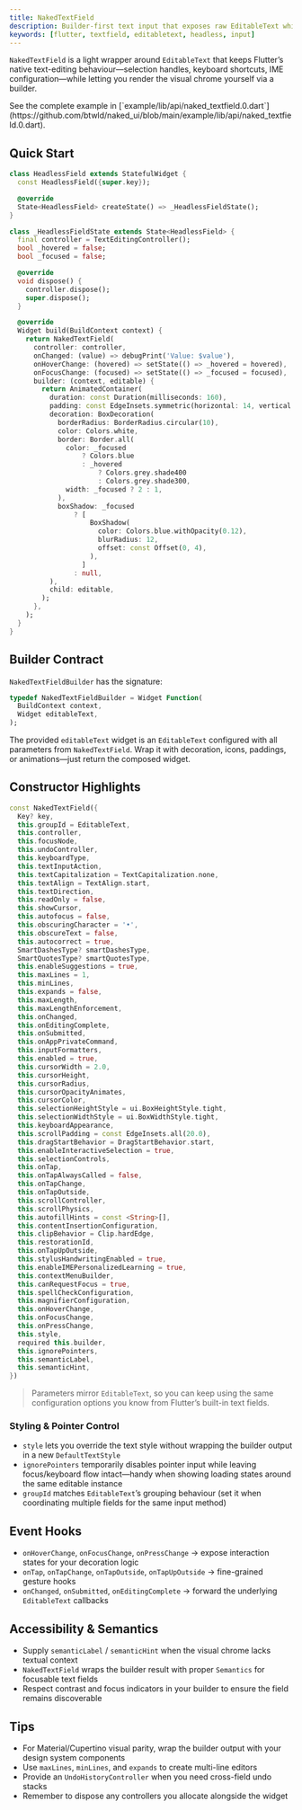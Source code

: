 ```yaml
---
title: NakedTextField
description: Builder-first text input that exposes raw EditableText while you provide the chrome
keywords: [flutter, textfield, editabletext, headless, input]
---
```


`NakedTextField` is a light wrapper around `EditableText` that keeps Flutter’s native text-editing behaviour—selection handles, keyboard shortcuts, IME configuration—while letting you render the visual chrome yourself via a builder.

<Info>
  See the complete example in [`example/lib/api/naked_textfield.0.dart`](https://github.com/btwld/naked_ui/blob/main/example/lib/api/naked_textfield.0.dart).
</Info>

## Quick Start

```dart
class HeadlessField extends StatefulWidget {
  const HeadlessField({super.key});

  @override
  State<HeadlessField> createState() => _HeadlessFieldState();
}

class _HeadlessFieldState extends State<HeadlessField> {
  final controller = TextEditingController();
  bool _hovered = false;
  bool _focused = false;

  @override
  void dispose() {
    controller.dispose();
    super.dispose();
  }

  @override
  Widget build(BuildContext context) {
    return NakedTextField(
      controller: controller,
      onChanged: (value) => debugPrint('Value: $value'),
      onHoverChange: (hovered) => setState(() => _hovered = hovered),
      onFocusChange: (focused) => setState(() => _focused = focused),
      builder: (context, editable) {
        return AnimatedContainer(
          duration: const Duration(milliseconds: 160),
          padding: const EdgeInsets.symmetric(horizontal: 14, vertical: 10),
          decoration: BoxDecoration(
            borderRadius: BorderRadius.circular(10),
            color: Colors.white,
            border: Border.all(
              color: _focused
                  ? Colors.blue
                  : _hovered
                      ? Colors.grey.shade400
                      : Colors.grey.shade300,
              width: _focused ? 2 : 1,
            ),
            boxShadow: _focused
                ? [
                    BoxShadow(
                      color: Colors.blue.withOpacity(0.12),
                      blurRadius: 12,
                      offset: const Offset(0, 4),
                    ),
                  ]
                : null,
          ),
          child: editable,
        );
      },
    );
  }
}
```

## Builder Contract

`NakedTextFieldBuilder` has the signature:

```dart
typedef NakedTextFieldBuilder = Widget Function(
  BuildContext context,
  Widget editableText,
);
```

The provided `editableText` widget is an `EditableText` configured with all parameters from `NakedTextField`. Wrap it with decoration, icons, paddings, or animations—just return the composed widget.

## Constructor Highlights

```dart
const NakedTextField({
  Key? key,
  this.groupId = EditableText,
  this.controller,
  this.focusNode,
  this.undoController,
  this.keyboardType,
  this.textInputAction,
  this.textCapitalization = TextCapitalization.none,
  this.textAlign = TextAlign.start,
  this.textDirection,
  this.readOnly = false,
  this.showCursor,
  this.autofocus = false,
  this.obscuringCharacter = '•',
  this.obscureText = false,
  this.autocorrect = true,
  SmartDashesType? smartDashesType,
  SmartQuotesType? smartQuotesType,
  this.enableSuggestions = true,
  this.maxLines = 1,
  this.minLines,
  this.expands = false,
  this.maxLength,
  this.maxLengthEnforcement,
  this.onChanged,
  this.onEditingComplete,
  this.onSubmitted,
  this.onAppPrivateCommand,
  this.inputFormatters,
  this.enabled = true,
  this.cursorWidth = 2.0,
  this.cursorHeight,
  this.cursorRadius,
  this.cursorOpacityAnimates,
  this.cursorColor,
  this.selectionHeightStyle = ui.BoxHeightStyle.tight,
  this.selectionWidthStyle = ui.BoxWidthStyle.tight,
  this.keyboardAppearance,
  this.scrollPadding = const EdgeInsets.all(20.0),
  this.dragStartBehavior = DragStartBehavior.start,
  this.enableInteractiveSelection = true,
  this.selectionControls,
  this.onTap,
  this.onTapAlwaysCalled = false,
  this.onTapChange,
  this.onTapOutside,
  this.scrollController,
  this.scrollPhysics,
  this.autofillHints = const <String>[],
  this.contentInsertionConfiguration,
  this.clipBehavior = Clip.hardEdge,
  this.restorationId,
  this.onTapUpOutside,
  this.stylusHandwritingEnabled = true,
  this.enableIMEPersonalizedLearning = true,
  this.contextMenuBuilder,
  this.canRequestFocus = true,
  this.spellCheckConfiguration,
  this.magnifierConfiguration,
  this.onHoverChange,
  this.onFocusChange,
  this.onPressChange,
  this.style,
  required this.builder,
  this.ignorePointers,
  this.semanticLabel,
  this.semanticHint,
})
```

> Parameters mirror `EditableText`, so you can keep using the same configuration options you know from Flutter’s built-in text fields.

### Styling & Pointer Control

- `style` lets you override the text style without wrapping the builder output in a new `DefaultTextStyle`
- `ignorePointers` temporarily disables pointer input while leaving focus/keyboard flow intact—handy when showing loading states around the same editable instance
- `groupId` matches `EditableText`’s grouping behaviour (set it when coordinating multiple fields for the same input method)

## Event Hooks

- `onHoverChange`, `onFocusChange`, `onPressChange` → expose interaction states for your decoration logic
- `onTap`, `onTapChange`, `onTapOutside`, `onTapUpOutside` → fine-grained gesture hooks
- `onChanged`, `onSubmitted`, `onEditingComplete` → forward the underlying `EditableText` callbacks

## Accessibility & Semantics

- Supply `semanticLabel` / `semanticHint` when the visual chrome lacks textual context
- `NakedTextField` wraps the builder result with proper `Semantics` for focusable text fields
- Respect contrast and focus indicators in your builder to ensure the field remains discoverable

## Tips

- For Material/Cupertino visual parity, wrap the builder output with your design system components
- Use `maxLines`, `minLines`, and `expands` to create multi-line editors
- Provide an `UndoHistoryController` when you need cross-field undo stacks
- Remember to dispose any controllers you allocate alongside the widget
